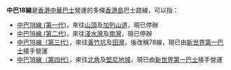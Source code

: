 '''中巴18線'''是[[香港|香港]][[中華巴士|中華巴士]]營運的多條[[香港島|香港島]]巴士路線，可以指：
*[[中巴18線_(第一代)|中巴18線 (第一代)]]，來往[[太平山頂|山頂]]及[[加列山道|加列山道]]，現已停辦
*[[中巴18線_(第二代)|中巴18線 (第二代)]]，來往[[淺水灣|淺水灣]]及[[南灣_(香港島)|南灣]]，現已停辦
*[[新巴78線|中巴18線（第三代）]]，來往[[黃竹坑|黃竹坑]]及[[田灣|田灣]]，後改稱78線，現已由[[新世界第一巴士|新世界第一巴士]]接手營運
*[[新巴18線|中巴18線（第四代）]]，來往[[北角|北角]]及[[堅尼地城|堅尼地城]]，現已由[[新世界第一巴士|新世界第一巴士]]接手營運
{{Disambiguation|cat=数字中文混合消歧义}}
